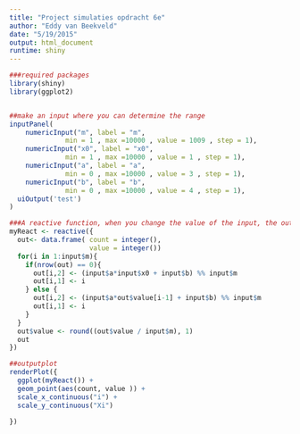 ```yaml
---
title: "Project simulaties opdracht 6e"
author: "Eddy van Beekveld"
date: "5/19/2015"
output: html_document
runtime: shiny
---
```


```r
###required packages
library(shiny)
library(ggplot2)


##make an input where you can determine the range
inputPanel(
    numericInput("m", label = "m",
              min = 1 , max =10000 , value = 1009 , step = 1),
    numericInput("x0", label = "x0",
              min = 1 , max =10000 , value = 1 , step = 1),
    numericInput("a", label = "a",
              min = 0 , max =10000 , value = 3 , step = 1),
    numericInput("b", label = "b",
              min = 0 , max =10000 , value = 4 , step = 1),
  uiOutput('test')
)

###A reactive function, when you change the value of the input, the output changes.
myReact <- reactive({
  out<- data.frame( count = integer(),
                    value = integer())
  for(i in 1:input$m){
    if(nrow(out) == 0){
      out[i,2] <- (input$a*input$x0 + input$b) %% input$m
      out[i,1] <- i
    } else {
      out[i,2] <- (input$a*out$value[i-1] + input$b) %% input$m
      out[i,1] <- i
    }
  }
  out$value <- round((out$value / input$m), 1)
  out
})

##outputplot
renderPlot({
  ggplot(myReact()) +
  geom_point(aes(count, value )) +
  scale_x_continuous("i") +
  scale_y_continuous("Xi")

})



```